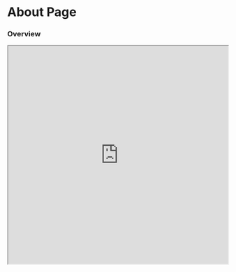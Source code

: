 # About Page


### Overview

<div className="my-4">
  <iframe
    src="https://codesandbox.io/embed/jzrywn?view=Editor+%2B+Preview&module=%2Fabout.html&initialpath=about.html"
    width="100%"
    height="500px"
    title="html-blog-project"
    allow="accelerometer; ambient-light-sensor; camera; encrypted-media; geolocation; gyroscope; hid; microphone; midi; payment; usb; vr; xr-spatial-tracking"
    sandbox="allow-forms allow-modals allow-popups allow-presentation allow-same-origin allow-scripts"
  />
</div>

<Steps>

### Design the Page

### Create the `about.html` file

### Write the HTML Structure

```html
<!DOCTYPE html>
<html lang="en">
  <head>
    <!-- Document metadata -->
    <meta charset="UTF-8" />
    <meta name="viewport" content="width=device-width, initial-scale=1.0" />
    <title>Blog - My Blog</title>
  </head>
  <body>
    <!-- Your content goes here -->
  </body>
</html>
```

- `<!DOCTYPE html>` declares the document type and version of HTML.
- `<html lang="en">` sets the language of the document to English.
- `<head>` contains metadata like character set, viewport settings, and the title of the webpage.
- `<body>` is where the main content of the webpage goes.

### Create the Header Section

```html
<!-- Inside <body> after <body> tag -->
<!-- Header section containing the main title of the blog -->
<header>
  <h1>
    <span>
      <img
        height="50px"
        width="auto"
        src="images/profile.jpeg"
        alt="Surafel's photo"
      />
    </span>
    Surafel's Blog
  </h1>
</header>
```

- `<header>` is a semantic tag for the header section.
- `<h1>` is a heading tag indicating the main title of the page.
- An `<img>` tag is used for displaying an image.

### Create the Navigation Bar

```html
<!-- Inside <body> after <header> -->
<!-- Navigation section with links to other pages -->
<nav>
  <a href="index.html">Home</a>
  <a href="about.html">About</a>
  <a href="blog.html">Blog</a>
  <a href="contact.html">Contact</a>
</nav>
```

- `<nav`> is a semantic tag for the navigation section.
- `<a> `is an anchor tag creating clickable links. Update href attributes with your actual page URLs.

### Create the Main Section

```html
<!-- Inside <body> after <nav> -->
<!-- Main content section -->
<section>
  <h2>About Me</h2>
  <p>
    Welcome to my personal blog! I am Surafel, a Full Stack Developer passionate
    about creating innovative and efficient solutions.
  </p>

  <p>
    On this blog, you'll find insights into my journey in the world of
    technology, my projects, and thoughts on various aspects of development.
  </p>
</section>
```

### Create the Links Section

```html
<!-- After the last article inside <section> -->
<!-- Links section -->
<h3>Links</h3>
<ul>
  <li>
    <a href="https://github.com/yourusername" target="_blank">GitHub</a>
  </li>
  <li>
    <a href="https://linkedin.com/in/yourusername" target="_blank">LinkedIn</a>
  </li>
  <li>
    <a href="https://t.me/yourusername" target="_blank">Telegram</a>
  </li>
</ul>
```

- `<h3>` is a heading tag for the links section.
- `<ul>` is an unordered list container.
- `<li>`is a list item.

### Create the Footer Section

```html
<!-- Inside <body> at the end -->
<!-- Footer section -->
<footer>
  <p>&copy; 2024 Your Blog Name. All rights reserved.</p>
</footer>
```

- `<footer>` is a semantic tag for the footer section.
- `<p>` is used for text content in the footer.

### Overview

```html
<!DOCTYPE html>
<html lang="en">
  <head>
    <!-- Document metadata -->
    <meta charset="UTF-8" />
    <meta name="viewport" content="width=device-width, initial-scale=1.0" />
    <title>Blog - My Blog</title>
  </head>
  <body>
    <!-- Header section -->
    <header>
      <h1>
        <span>
          <img
            height="50px"
            width="auto"
            src="images/profile.jpeg"
            alt="Surafel's photo"
        /></span>
        Surafel's Blog
      </h1>
    </header>
    <hr />

    <!-- Navigation menu -->
    <nav>
      <a href="index.html">Home</a>
      <a href="about.html">About</a>
      <a href="blog.html">Blog</a>
      <a href="contact.html">Contact</a>
    </nav>
    <hr />

    <!-- Main content section -->
    <h2>About Me</h2>
    <p>
      Welcome to my personal blog! I am Surafel, a Full Stack Developer
      passionate about creating innovative and efficient solutions.
    </p>

    <p>
      On this blog, you'll find insights into my journey in the world of
      technology, my projects, and thoughts on various aspects of development.
    </p>

    <!-- Links section -->
    <h3>Links</h3>
    <ul>
      <li>
        <a href="https://github.com/yourusername" target="_blank">GitHub</a>
      </li>
      <li>
        <a href="https://linkedin.com/in/yourusername" target="_blank"
          >LinkedIn</a
        >
      </li>
      <li><a href="https://t.me/yourusername" target="_blank">Telegram</a></li>
    </ul>
    <footer>
      <p>&copy; 2024 Mind Learning Ethiopia. All rights reserved.</p>
    </footer>
  </body>
</html>
```

</Steps>
